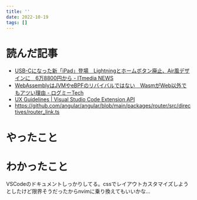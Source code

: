 ```yaml
---
title: ''
date: 2022-10-19
tags: []
---
```


# 読んだ記事
- [USB-Cになった新「iPad」登場　Lightningとホームボタン廃止、Air風デザインに　6万8800円から - ITmedia NEWS](https://www.itmedia.co.jp/news/articles/2210/19/news058.html)
- [WebAssemblyはJVMやeBPFのリバイバルではない　WasmがWeb以外でもアツい理由 - ログミーTech](https://logmi.jp/tech/articles/324956)
- [UX Guidelines | Visual Studio Code Extension API](https://code.visualstudio.com/api/ux-guidelines/overview)
- https://github.com/angular/angular/blob/main/packages/router/src/directives/router_link.ts

# やったこと

# わかったこと
VSCodeのドキュメントしっかりしてる。cssでレイアウトカスタマイズしようとしたけど限界そうだったからnvimに乗り換えてもいいかな...   

